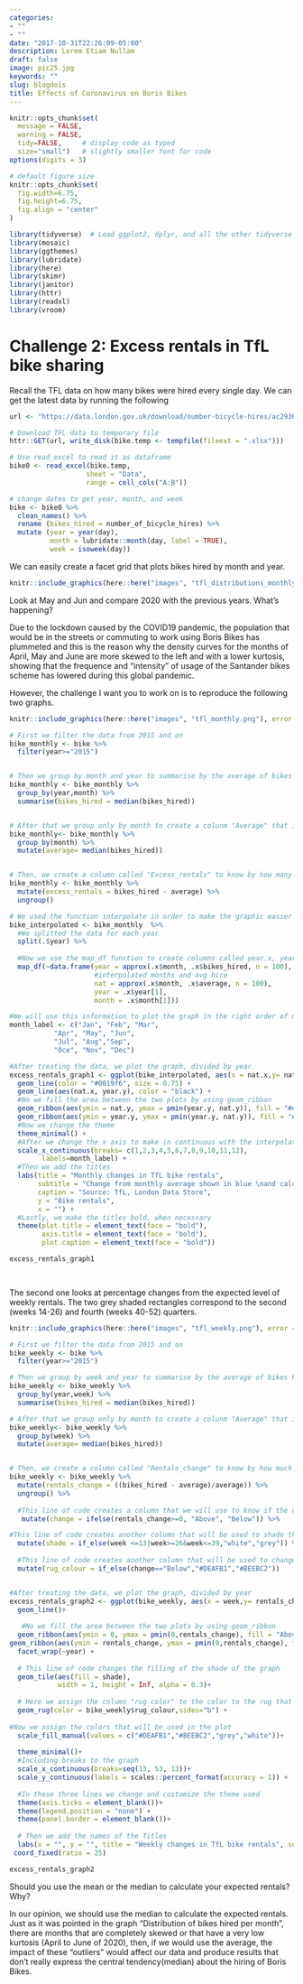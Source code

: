 ```yaml
---
categories:
- ""
- ""
date: "2017-10-31T22:26:09-05:00"
description: Lorem Etiam Nullam
draft: false
image: pic25.jpg
keywords: ""
slug: blogdois
title: Effects of Coronavirus on Boris Bikes
---
```

```r
knitr::opts_chunk$set(
  message = FALSE, 
  warning = FALSE, 
  tidy=FALSE,     # display code as typed
  size="small")   # slightly smaller font for code
options(digits = 3)

# default figure size
knitr::opts_chunk$set(
  fig.width=6.75, 
  fig.height=6.75,
  fig.align = "center"
)
```


```r
library(tidyverse)  # Load ggplot2, dplyr, and all the other tidyverse packages
library(mosaic)
library(ggthemes)
library(lubridate)
library(here)
library(skimr)
library(janitor)
library(httr)
library(readxl)
library(vroom)
```



# Challenge 2: Excess rentals in TfL bike sharing

Recall the TFL data on how many bikes were hired every single day. We can get the latest data by running the following

```r
url <- "https://data.london.gov.uk/download/number-bicycle-hires/ac29363e-e0cb-47cc-a97a-e216d900a6b0/tfl-daily-cycle-hires.xlsx"

# Download TFL data to temporary file
httr::GET(url, write_disk(bike.temp <- tempfile(fileext = ".xlsx")))

# Use read_excel to read it as dataframe
bike0 <- read_excel(bike.temp,
                   sheet = "Data",
                   range = cell_cols("A:B"))

# change dates to get year, month, and week
bike <- bike0 %>% 
  clean_names() %>% 
  rename (bikes_hired = number_of_bicycle_hires) %>% 
  mutate (year = year(day),
          month = lubridate::month(day, label = TRUE),
          week = isoweek(day))
```



We can easily create a facet grid that plots bikes hired by month and year.

```r
knitr::include_graphics(here::here("images", "tfl_distributions_monthly.png"), error = FALSE)
```

Look at May and Jun and compare 2020 with the previous years. What's happening?

Due to the lockdown caused by the COVID19 pandemic, the population that would be in the streets or commuting to work using Boris Bikes has plummeted and this is the reason why the density curves for the months of April, May and June are more skewed to the left and with a lower kurtosis, showing that the frequence and "intensity" of usage of the Santander bikes scheme has lowered during this global pandemic.


However, the challenge I want you to work on is to reproduce the following two graphs.

```r
knitr::include_graphics(here::here("images", "tfl_monthly.png"), error = FALSE)
```
```r

# First we filter the data from 2015 and on
bike_monthly <- bike %>% 
  filter(year>="2015")


# Then we group by month and year to summarise by the average of bikes hired in each month of the data
bike_monthly <- bike_monthly %>% 
  group_by(year,month) %>% 
  summarise(bikes_hired = median(bikes_hired))


# After that we group only by month to create a colunm "Average" that is related to average of bikes rented in each month
bike_monthly<- bike_monthly %>% 
  group_by(month) %>% 
  mutate(average= median(bikes_hired))


# Then, we create a column called "Excess_rentals" to know by how many rentals of bikes the month exceeded or was below the expected rentals, which is the average for that month
bike_monthly <- bike_monthly %>% 
  mutate(excess_rentals = bikes_hired - average) %>% 
  ungroup()

# We used the function interpolate in order to make the graphic easier to be comprehended 
bike_interpolated <- bike_monthly  %>% 
  #We splitted the data for each year
  split(.$year) %>% 
  
  #Now we use the map_df function to create columns called year.x, year.y, nat.x and nat.y
  map_df(~data.frame(year = approx(.x$month, .x$bikes_hired, n = 100), 
                     #interpolated months and avg hire
                     nat = approx(.x$month, .x$average, n = 100), 
                     year = .x$year[1],
                     month = .x$month[1]))

#We will use this information to plot the graph in the right order of months and with the exact same name 
month_label <- c("Jan", "Feb", "Mar",
           "Apr", "May", "Jun",
           "Jul", "Aug","Sep", 
           "Oce", "Nov", "Dec")

#After treating the data, we plot the graph, divided by year 
excess_rentals_graph1 <- ggplot(bike_interpolated, aes(x = nat.x,y= nat.y)) +  facet_wrap(~year) +
  geom_line(color = "#0019f6", size = 0.75) +
  geom_line(aes(nat.x, year.y), color = "black") +
  #No we fill the area between the two plots by using geom_ribbon
  geom_ribbon(aes(ymin = nat.y, ymax = pmin(year.y, nat.y)), fill = "#deafb1") +
  geom_ribbon(aes(ymin = year.y, ymax = pmin(year.y, nat.y)), fill = "#beebc2") +
  #Now we change the theme
  theme_minimal() +
  #After we change the x axis to make in continuous with the interpolated data and using the above mentioned labels
  scale_x_continuous(breaks= c(1,2,3,4,5,6,7,8,9,10,11,12),
        labels=month_label) +
  #Then we add the titles
  labs(title = "Monthly changes in TfL bike rentals",
       subtitle = "Change from monthly average shown in blue \nand calculated between 2015-2019",
       caption = "Source: TfL, London Data Store",
       y = "Bike rentals",
       x = "") +
  #Lastly, we make the titles bold, when necessary
  theme(plot.title = element_text(face = "bold"),
        axis.title = element_text(face = "bold"),
        plot.caption = element_text(face = "bold"))

excess_rentals_graph1

  
```

The second one looks at percentage changes from the expected level of weekly rentals. The two grey shaded rectangles correspond to the second (weeks 14-26) and fourth (weeks 40-52) quarters.

```r
knitr::include_graphics(here::here("images", "tfl_weekly.png"), error = FALSE)
```
```r

# First we filter the data from 2015 and on
bike_weekly <- bike %>% 
  filter(year>="2015")

# Then we group by week and year to summarise by the average of bikes hired in each week of the data
bike_weekly <- bike_weekly %>% 
  group_by(year,week) %>% 
  summarise(bikes_hired = median(bikes_hired))

# After that we group only by month to create a colunm "Average" that is related to average of bikes rented in each week
bike_weekly<- bike_weekly %>% 
  group_by(week) %>% 
  mutate(average= median(bikes_hired))


# Then, we create a column called "Rentals_change" to know by how much the weekly rentals has changed compared to the average
bike_weekly <- bike_weekly %>% 
  mutate(rentals_change = ((bikes_hired - average)/average)) %>% 
  ungroup() %>% 
  
  #This line of code creates a column that we will use to know if the change of rentals was positive (Above) or negative (Below)
   mutate(change = ifelse(rentals_change>=0, "Above", "Below")) %>% 

#This line of code creates another column that will be used to shade the graph depending on the week
  mutate(shade = if_else(week <=13|week>=26&week<=39,"white","grey")) %>% 
  
  #This line of code creates another column that will be used to change the colour of the rug depending on the column "Change"
  mutate(rug_colour = if_else(change=="Below","#DEAFB1","#BEEBC2"))


#After treating the data, we plot the graph, divided by year 
excess_rentals_graph2 <- ggplot(bike_weekly, aes(x = week,y= rentals_change)) +
  geom_line()+
  
   #No we fill the area between the two plots by using geom_ribbon
  geom_ribbon(aes(ymin = 0, ymax = pmin(0,rentals_change), fill = "Above")) + 
geom_ribbon(aes(ymin = rentals_change, ymax = pmin(0,rentals_change), fill = "Below"))+
  facet_wrap(~year) +
  
  # This line of code changes the filling of the shade of the graph
  geom_tile(aes(fill = shade),
            width = 1, height = Inf, alpha = 0.3)+ 
  
  # Here we assign the column "rug color" to the color to the rug that will be used
  geom_rug(color = bike_weekly$rug_colour,sides="b") +
  
#Now we assign the colors that will be used in the plot
  scale_fill_manual(values = c("#DEAFB1","#BEEBC2","grey","white"))+
  
  theme_minimal()+
  #Including breaks to the graph
  scale_x_continuous(breaks=seq(13, 53, 13))+
  scale_y_continuous(labels = scales::percent_format(accuracy = 1)) + 
  
  #In these three lines we change and customize the theme used
  theme(axis.ticks = element_blank())+
  theme(legend.position = "none") + 
  theme(panel.border = element_blank())+
  
  # Then we add the names of the Titles
  labs(x = "", y = "", title = "Weekly changes in TfL bike rentals", subtitle = "% change from weekly averages \ncalculated between 2015-2019", caption = "Source: TfL, London Data Store")+
 coord_fixed(ratio = 25)

excess_rentals_graph2
```



Should you use the mean or the median to calculate your expected rentals? Why?

In our opinion, we should use the median to calculate the expected rentals. Just as it was pointed in the graph "Distribution of bikes hired per month", there are months that are completely skewed or that have a very low kurtosis (April to June of 2020), then, if we would use the average, the impact of these "outliers" would affect our data and produce results that don't really express the central tendency(median) about the hiring of Boris Bikes.